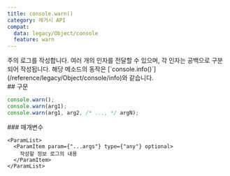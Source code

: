 ```yaml
---
title: console.warn()
category: 레거시 API
compat:
  data: legacy/Object/console
  feature: warn
---
```


<Section>
  주의 로그를 작성합니다. 여러 개의 인자를 전달할 수 있으며, 각 인자는 공백으로 구분되어 작성됩니다. 해당 메소드의 동작은 [`console.info()`](/reference/legacy/Object/console/info)와 같습니다.
</Section>
<Section>
  ## 구문

  ~~~js
  console.warn();
  console.warn(arg1);
  console.warn(arg1, arg2, /* ..., */ argN);
  ~~~

  <Section>
    ### 매개변수

    <ParamList>
      <ParamItem param={"...args"} type={"any"} optional>
        작성할 정보 로그의 내용 
      </ParamItem>
    </ParamList>
  </Section>
</Section>